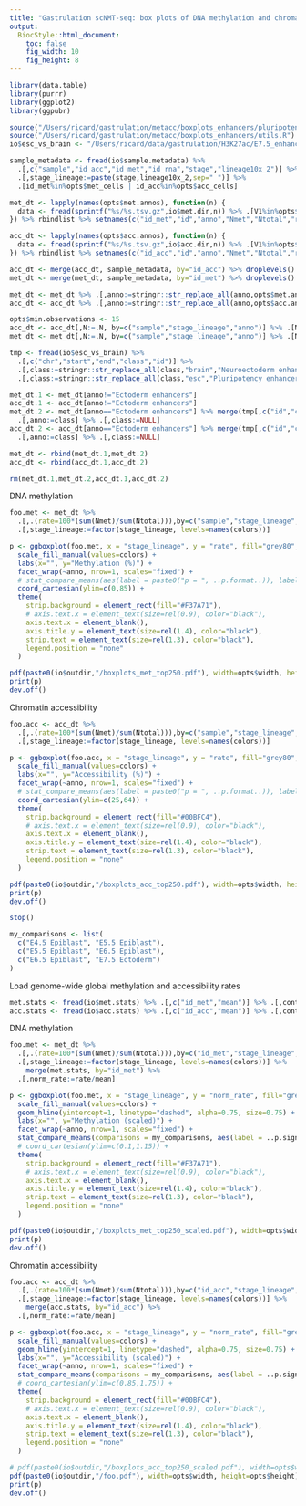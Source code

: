 ```yaml
---
title: "Gastrulation scNMT-seq: box plots of DNA methylation and chromatin accessibiliy levels in neuroectoderm vs pluripotency enhancers"
output:
  BiocStyle::html_document: 
    toc: false
    fig_width: 10
    fig_height: 8
---
```


```r
library(data.table)
library(purrr)
library(ggplot2)
library(ggpubr)
```

<!-- Define I/O and options -->
```r
source("/Users/ricard/gastrulation/metacc/boxplots_enhancers/pluripotency_vs_neuroectoderm/load_settings.R")
source("/Users/ricard/gastrulation/metacc/boxplots_enhancers/utils.R")
io$esc_vs_brain <- "/Users/ricard/data/gastrulation/H3K27ac/E7.5_enhancers_Ect_ESC_brain_top250.txt"
```

<!-- Load sample metadata -->
```r
sample_metadata <- fread(io$sample.metadata) %>%
  .[,c("sample","id_acc","id_met","id_rna","stage","lineage10x_2")] %>%
  .[,stage_lineage:=paste(stage,lineage10x_2,sep=" ")] %>%
  .[id_met%in%opts$met_cells | id_acc%in%opts$acc_cells]
```

<!-- Load methylation data -->
```r
met_dt <- lapply(names(opts$met.annos), function(n) {
  data <- fread(sprintf("%s/%s.tsv.gz",io$met.dir,n)) %>% .[V1%in%opts$met_cells]
}) %>% rbindlist %>% setnames(c("id_met","id","anno","Nmet","Ntotal","rate"))
```

<!-- Load accessibility data -->
```r
acc_dt <- lapply(names(opts$acc.annos), function(n) {
  data <- fread(sprintf("%s/%s.tsv.gz",io$acc.dir,n)) %>% .[V1%in%opts$acc_cells]
}) %>% rbindlist %>% setnames(c("id_acc","id","anno","Nmet","Ntotal","rate"))
```

<!-- Merge data with metadata -->
```r
acc_dt <- merge(acc_dt, sample_metadata, by="id_acc") %>% droplevels()
met_dt <- merge(met_dt, sample_metadata, by="id_met") %>% droplevels()
```

<!-- Rename genomic contexts -->
```r
met_dt <- met_dt %>% .[,anno:=stringr::str_replace_all(anno,opts$met.annos)]
acc_dt <- acc_dt %>% .[,anno:=stringr::str_replace_all(anno,opts$acc.annos)]
```

<!-- Filter by minimum number of measurements per cell -->
```r
opts$min.observations <- 15
acc_dt <- acc_dt[,N:=.N, by=c("sample","stage_lineage","anno")] %>% .[N>=opts$min.observations] %>% .[,N:=NULL]
met_dt <- met_dt[,N:=.N, by=c("sample","stage_lineage","anno")] %>% .[N>=opts$min.observations] %>% .[,N:=NULL]
```

<!-- Split ectoderm enhancers into Midbrain or Pluripotency -->
```r
tmp <- fread(io$esc_vs_brain) %>% 
  .[,c("chr","start","end","class","id")] %>%
  .[,class:=stringr::str_replace_all(class,"brain","Neuroectoderm enhancers")] %>%
  .[,class:=stringr::str_replace_all(class,"esc","Pluripotency enhancers")]

met_dt.1 <- met_dt[anno!="Ectoderm enhancers"]
acc_dt.1 <- acc_dt[anno!="Ectoderm enhancers"]
met_dt.2 <- met_dt[anno=="Ectoderm enhancers"] %>% merge(tmp[,c("id","class")], by="id") %>% 
  .[,anno:=class] %>% .[,class:=NULL]
acc_dt.2 <- acc_dt[anno=="Ectoderm enhancers"] %>% merge(tmp[,c("id","class")], by="id") %>% 
  .[,anno:=class] %>% .[,class:=NULL]

met_dt <- rbind(met_dt.1,met_dt.2)
acc_dt <- rbind(acc_dt.1,acc_dt.2)

rm(met_dt.1,met_dt.2,acc_dt.1,acc_dt.2)
```


<!-- Generate boxplots of (unnormalised) rates -->

DNA methylation
```r
foo.met <- met_dt %>%
  .[,.(rate=100*(sum(Nmet)/sum(Ntotal))),by=c("sample","stage_lineage","anno")] %>%
  .[,stage_lineage:=factor(stage_lineage, levels=names(colors))]

p <- ggboxplot(foo.met, x = "stage_lineage", y = "rate", fill="grey80", coef=1, outlier.shape=NA) +
  scale_fill_manual(values=colors) +
  labs(x="", y="Methylation (%)") +
  facet_wrap(~anno, nrow=1, scales="fixed") +
  # stat_compare_means(aes(label = paste0("p = ", ..p.format..)), label.y = 80, method="t.test", size=5) +
  coord_cartesian(ylim=c(0,85)) +
  theme(
    strip.background = element_rect(fill="#F37A71"),
    # axis.text.x = element_text(size=rel(0.9), color="black"),
    axis.text.x = element_blank(),
    axis.title.y = element_text(size=rel(1.4), color="black"),
    strip.text = element_text(size=rel(1.3), color="black"),
    legend.position = "none"
  )

pdf(paste0(io$outdir,"/boxplots_met_top250.pdf"), width=opts$width, height=opts$height/1.5)
print(p)
dev.off()
```

Chromatin accessibility
```r
foo.acc <- acc_dt %>%
  .[,.(rate=100*(sum(Nmet)/sum(Ntotal))),by=c("sample","stage_lineage","anno")] %>%
  .[,stage_lineage:=factor(stage_lineage, levels=names(colors))]

p <- ggboxplot(foo.acc, x = "stage_lineage", y = "rate", fill="grey80", outlier.shape=NA) +
  scale_fill_manual(values=colors) +
  labs(x="", y="Accessibility (%)") +
  facet_wrap(~anno, nrow=1, scales="fixed") +
  # stat_compare_means(aes(label = paste0("p = ", ..p.format..)), label.y = 63, method="t.test", size=5) +
  coord_cartesian(ylim=c(25,64)) +
  theme(
    strip.background = element_rect(fill="#00BFC4"),
    # axis.text.x = element_text(size=rel(0.9), color="black"),
    axis.text.x = element_blank(),
    axis.title.y = element_text(size=rel(1.4), color="black"),
    strip.text = element_text(size=rel(1.3), color="black"),
    legend.position = "none"
  )

pdf(paste0(io$outdir,"/boxplots_acc_top250.pdf"), width=opts$width, height=opts$height/1.5)
print(p)
dev.off()
```

```r
stop()
```


<!-- Generate boxplots of rates normalised to global levels -->

```r
my_comparisons <- list( 
  c("E4.5 Epiblast", "E5.5 Epiblast"),
  c("E5.5 Epiblast", "E6.5 Epiblast"),
  c("E6.5 Epiblast", "E7.5 Ectoderm")
)
```

Load genome-wide global methylation and accessibility rates
```r
met.stats <- fread(io$met.stats) %>% .[,c("id_met","mean")] %>% .[,context:="CG"] 
acc.stats <- fread(io$acc.stats) %>% .[,c("id_acc","mean")] %>% .[,context:="GC"]
```

DNA methylation
```r
foo.met <- met_dt %>%
  .[,.(rate=100*(sum(Nmet)/sum(Ntotal))),by=c("id_met","stage_lineage","anno")] %>%
  .[,stage_lineage:=factor(stage_lineage, levels=names(colors))] %>%
    merge(met.stats, by="id_met") %>%
  .[,norm_rate:=rate/mean] 

p <- ggboxplot(foo.met, x = "stage_lineage", y = "norm_rate", fill="grey80", outlier.shape=NA) +
  scale_fill_manual(values=colors) +
  geom_hline(yintercept=1, linetype="dashed", alpha=0.75, size=0.75) +
  labs(x="", y="Methylation (scaled)") +
  facet_wrap(~anno, nrow=1, scales="fixed") +
  stat_compare_means(comparisons = my_comparisons, aes(label = ..p.signif..), method="wilcox.test") +
  # coord_cartesian(ylim=c(0.1,1.15)) +
  theme(
    strip.background = element_rect(fill="#F37A71"),
    # axis.text.x = element_text(size=rel(0.9), color="black"),
    axis.text.x = element_blank(),
    axis.title.y = element_text(size=rel(1.4), color="black"),
    strip.text = element_text(size=rel(1.3), color="black"),
    legend.position = "none"
  )

pdf(paste0(io$outdir,"/boxplots_met_top250_scaled.pdf"), width=opts$width, height=opts$height)
print(p)
dev.off()
```

Chromatin accessibility
```r
foo.acc <- acc_dt %>%
  .[,.(rate=100*(sum(Nmet)/sum(Ntotal))),by=c("id_acc","stage_lineage","anno")] %>%
  .[,stage_lineage:=factor(stage_lineage, levels=names(colors))] %>%
    merge(acc.stats, by="id_acc") %>%
  .[,norm_rate:=rate/mean] 

p <- ggboxplot(foo.acc, x = "stage_lineage", y = "norm_rate", fill="grey80", coef=0.5, outlier.shape=NA) +
  scale_fill_manual(values=colors) +
  geom_hline(yintercept=1, linetype="dashed", alpha=0.75, size=0.75) +
  labs(x="", y="Accessibility (scaled)") +
  facet_wrap(~anno, nrow=1, scales="fixed") +
  stat_compare_means(comparisons = my_comparisons, aes(label = ..p.signif..), method="wilcox.test") +
  # coord_cartesian(ylim=c(0.85,1.75)) +
  theme(
    strip.background = element_rect(fill="#00BFC4"),
    # axis.text.x = element_text(size=rel(0.9), color="black"),
    axis.text.x = element_blank(),
    axis.title.y = element_text(size=rel(1.4), color="black"),
    strip.text = element_text(size=rel(1.3), color="black"),
    legend.position = "none"
  )

# pdf(paste0(io$outdir,"/boxplots_acc_top250_scaled.pdf"), width=opts$width, height=opts$height)
pdf(paste0(io$outdir,"/foo.pdf"), width=opts$width, height=opts$height)
print(p)
dev.off()
```

